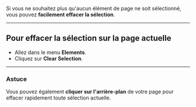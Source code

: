 Si vous ne souhaitez plus qu'aucun élément de page ne soit sélectionné, vous pouvez **facilement effacer la sélection**.

***

## Pour effacer la sélection sur la page actuelle

* Allez dans le menu **Elements**.
* Cliquez sur **Clear Selection**.

***

### Astuce

Vous pouvez également **cliquer sur l'arrière-plan** de votre page pour effacer rapidement toute sélection actuelle.
